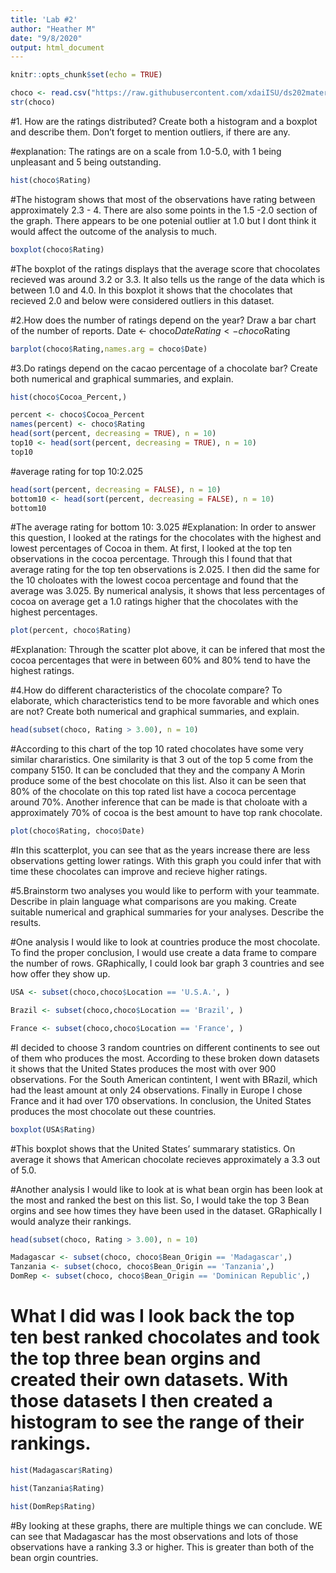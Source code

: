 ---
title: 'Lab #2'
author: "Heather M"
date: "9/8/2020"
output: html_document
---

```{r setup, include=FALSE}
knitr::opts_chunk$set(echo = TRUE)
```

```{r}
choco <- read.csv("https://raw.githubusercontent.com/xdaiISU/ds202materials/master/hwlabs/data/choco.csv") 
str(choco)
```

#1. How are the ratings distributed? Create both a histogram and a boxplot and describe them. Don’t forget to mention outliers, if there are any.

#explanation: The ratings are on a scale from 1.0-5.0, with 1 being unpleasant and 5 being outstanding.

```{r}
hist(choco$Rating)
```
#The histogram shows that most of the observations have rating between approximately 2.3 - 4. There are also some points in the 1.5 -2.0 section of the graph. There appears to be one potenial outlier at 1.0 but I dont think it would affect the outcome of the analysis to much. 

```{r}
boxplot(choco$Rating)
```

#The boxplot of the ratings displays that the average score that chocolates recieved was around 3.2 or 3.3. It also tells us the range of the data which is between 1.0 and 4.0. In this boxplot it shows that the chocolates that recieved 2.0 and below were considered outliers in this dataset. 

#2.How does the number of ratings depend on the year? Draw a bar chart of the number of reports. 
Date <- choco$Date
Rating <- choco$Rating
```{r}
barplot(choco$Rating,names.arg = choco$Date)
```
#3.Do ratings depend on the cacao percentage of a chocolate bar? Create both numerical and graphical summaries, and explain.
```{r}
hist(choco$Cocoa_Percent,)
```
```{r}
percent <- choco$Cocoa_Percent
names(percent) <- choco$Rating
head(sort(percent, decreasing = TRUE), n = 10)
top10 <- head(sort(percent, decreasing = TRUE), n = 10)
top10
```
#average rating for top 10:2.025
```{r}
head(sort(percent, decreasing = FALSE), n = 10)
bottom10 <- head(sort(percent, decreasing = FALSE), n = 10)
bottom10
```
#The average rating for bottom 10: 3.025
#Explanation: In order to answer this question, I looked at the ratings for the chocolates with the highest and lowest percentages of Cocoa in them. At first, I looked at the top ten observations in the cocoa percentage. Through this I found that that average rating for the top ten observations is 2.025. I then did the same for the 10 choloates with the lowest cocoa percentage and found that the average was 3.025. By numerical analysis, it shows that less percentages of cocoa  on average get a 1.0 ratings higher that the chocolates with the highest percentages.
```{r}
plot(percent, choco$Rating)
```
#Explanation: Through the scatter plot above, it can be infered that most the cocoa percentages that were  in between 60% and 80% tend to have the highest ratings. 

#4.How do different characteristics of the chocolate compare? To elaborate, which characteristics tend to be more favorable and which ones are not? Create both numerical and graphical summaries, and explain.
```{r}
head(subset(choco, Rating > 3.00), n = 10)
```
#According to this chart of the top 10 rated chocolates have some very similar chararistics. One similarity is that 3 out of the top 5 come from the company 5150. It can be concluded that they and the company A Morin produce some of the best chocolate on this list. Also it can be seen that 80% of the chocolate on this top rated list have a cococa percentage around 70%. Another inference that can be made is that choloate with a approximately 70% of cocoa is the best amount to have top rank chocolate.

```{r}
plot(choco$Rating, choco$Date)
```
#In this scatterplot, you can see that as the years increase there are less observations getting lower ratings. With this graph you could infer that with time these chocolates can improve and recieve higher ratings. 

#5.Brainstorm two analyses you would like to perform with your teammate. Describe in plain language what comparisons are you making. Create suitable numerical and graphical summaries for your analyses. Describe the results.

#One analysis I would like to look at countries produce the most chocolate. To find the proper conclusion, I would use create a data frame to compare the number of rows. GRaphically, I could look bar graph 3 countries and see how offer they show up. 
```{r}
USA <- subset(choco,choco$Location == 'U.S.A.', )
```
```{r}
Brazil <- subset(choco,choco$Location == 'Brazil', )
```
```{r}
France <- subset(choco,choco$Location == 'France', )
```

#I decided to choose 3 random countries on different continents to see out of them who produces the most. According to these broken down datasets it shows that the United States produces the most with over 900 observations. For the South American contintent, I went with BRazil, which had the least amount at only 24 observations. Finally in Europe I chose France and it had over 170 observations. In conclusion, the United States produces the most chocolate out these countries.
```{r}
boxplot(USA$Rating)
```
#This boxplot shows that the United States' summarary statistics. On average it shows that American chocolate recieves approximately a 3.3 out of 5.0. 

#Another analysis I would like to look at is what bean orgin has been look at the most and ranked the best on this list. So, I would take the top 3 Bean orgins and see how times they have been used in  the dataset. GRaphically I would analyze their rankings. 
```{r}
head(subset(choco, Rating > 3.00), n = 10)
```
```{r}
Madagascar <- subset(choco, choco$Bean_Origin == 'Madagascar',)
Tanzania <- subset(choco, choco$Bean_Origin == 'Tanzania',)
DomRep <- subset(choco, choco$Bean_Origin == 'Dominican Republic',)
```
# What I did was I look back the top ten best ranked chocolates and took the top three bean orgins and created their own datasets. With those datasets I then created a histogram to see the range of their rankings. 
```{r}
hist(Madagascar$Rating)
```
```{r}
hist(Tanzania$Rating)
```
```{r}
hist(DomRep$Rating)
```
#By looking at these graphs, there are multiple things we can conclude. WE can see that Madagascar has the most observations and lots of those observations have a ranking 3.3 or higher. This is greater than both of the bean orgin countries. 




